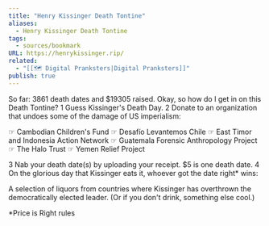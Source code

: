 ```yaml
---
title: "Henry Kissinger Death Tontine"
aliases:
  - Henry Kissinger Death Tontine
tags:
  - sources/bookmark
URL: https://henrykissinger.rip/
related:
  - "[[🗺️ Digital Pranksters|Digital Pranksters]]"
publish: true
---
```




So far: 3861 death dates and $19305 raised.
Okay, so how do I get in on this Death Tontine?
1
Guess Kissinger's Death Day.
2
Donate to an organization that undoes some of the damage of US imperialism:

☞ Cambodian Children's Fund
☞ Desafío Levantemos Chile
☞ East Timor and Indonesia Action Network
☞ Guatemala Forensic Anthropology Project
☞ The Halo Trust
☞ Yemen Relief Project

3
Nab your death date(s) by uploading your receipt. $5 is one death date.
4
On the glorious day that Kissinger eats it, whoever got the date right* wins:

A selection of liquors from countries where Kissinger has overthrown the democratically elected leader. (Or if you don't drink, something else cool.)

*Price is Right rules
